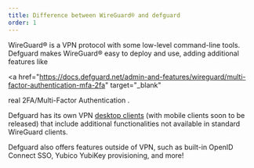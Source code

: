 ```yaml
---
title: Difference between WireGuard® and defguard
order: 1
---
```


WireGuard® is a VPN protocol with some low-level command-line tools.
Defguard makes WireGuard® easy to deploy and use, adding additional features like

<a
  href="https://docs.defguard.net/admin-and-features/wireguard/multi-factor-authentication-mfa-2fa"
  target="_blank"
>
  real 2FA/Multi-Factor Authentication
</a>
.

Defguard has its own VPN <a href="/client/" target="_blank">desktop clients</a> (with mobile clients soon to be released) that include additional functionalities not available in standard WireGuard clients.

Defguard also offers features outside of VPN, such as built-in OpenID Connect SSO, Yubico YubiKey provisioning, and more!
